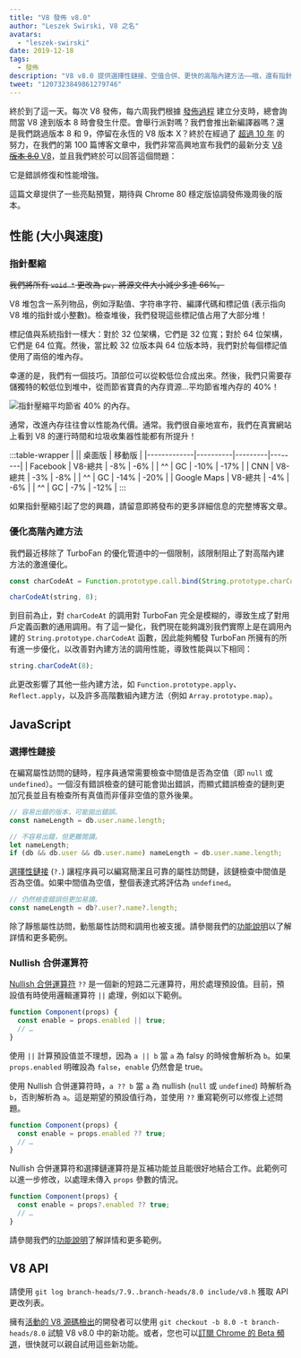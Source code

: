 ```yaml
---
title: "V8 發佈 v8.0"
author: "Leszek Swirski, V8 之名"
avatars: 
  - "leszek-swirski"
date: 2019-12-18
tags: 
  - 發佈
description: "V8 v8.0 提供選擇性鏈接、空值合併、更快的高階內建方法——哦，還有指針壓縮節省了 40% 的內存，無需多說。"
tweet: "1207323849861279746"
---
```


<!-- 是的，這是一個 SVG。請不要問我花了多長時間製作它。 -->
<!-- markdownlint-capture -->
<!-- markdownlint-disable no-inline-html -->

<FullWidthImage />

<!-- markdownlint-restore -->

終於到了這一天。每次 V8 發佈，每六周我們根據 [發佈過程](/docs/release-process) 建立分支時，總會詢問當 V8 達到版本 8 時會發生什麼。會舉行派對嗎？我們會推出新編譯器嗎？還是我們跳過版本 8 和 9，停留在永恆的 V8 版本 X？終於在經過了 [超過 10 年](/blog/10-years) 的努力，在我們的第 100 篇博客文章中，我們非常高興地宣布我們的最新分支 [V8 ~~版本 8.0~~ V8](https://chromium.googlesource.com/v8/v8.git/+log/branch-heads/8.0)，並且我們終於可以回答這個問題：

<!--truncate-->
它是錯誤修復和性能增強。

這篇文章提供了一些亮點預覽，期待與 Chrome 80 穩定版協調發佈幾周後的版本。

## 性能 (大小與速度)

### 指針壓縮

~~我們將所有 `void *` 更改為 `pv`，將源文件大小減少多達 66%。~~

V8 堆包含一系列物品，例如浮點值、字符串字符、編譯代碼和標記值 (表示指向 V8 堆的指針或小整數)。檢查堆後，我們發現這些標記值占用了大部分堆！

標記值與系統指針一樣大：對於 32 位架構，它們是 32 位寬；對於 64 位架構，它們是 64 位寬。然後，當比較 32 位版本與 64 位版本時，我們對於每個標記值使用了兩倍的堆內存。

幸運的是，我們有一個技巧。頂部位可以從較低位合成出來。然後，我們只需要存儲獨特的較低位到堆中，從而節省寶貴的內存資源...平均節省堆內存的 40%！

![指針壓縮平均節省 40% 的內存。](/_img/v8-release-80/pointer-compression-chart.svg)

通常，改進內存往往會以性能為代價。通常。我們很自豪地宣布，我們在真實網站上看到 V8 的運行時間和垃圾收集器性能都有所提升！

:::table-wrapper
| || 桌面版 | 移動版 |
|-------------|----------|---------|--------|
| Facebook | V8-總共 | -8% | -6% |
| ^^ | GC | -10% | -17% |
| CNN | V8-總共 | -3% | -8% |
| ^^ | GC | -14% | -20% |
| Google Maps | V8-總共 | -4% | -6% |
| ^^ | GC | -7% | -12% |
:::

如果指針壓縮引起了您的興趣，請留意即將發布的更多詳細信息的完整博客文章。

### 優化高階內建方法

我們最近移除了 TurboFan 的優化管道中的一個限制，該限制阻止了對高階內建方法的激進優化。

```js
const charCodeAt = Function.prototype.call.bind(String.prototype.charCodeAt);

charCodeAt(string, 8);
```

到目前為止，對 `charCodeAt` 的調用對 TurboFan 完全是模糊的，導致生成了對用戶定義函數的通用調用。有了這一變化，我們現在能夠識別我們實際上是在調用內建的 `String.prototype.charCodeAt` 函數，因此能夠觸發 TurboFan 所擁有的所有進一步優化，以改善對內建方法的調用性能，導致性能與以下相同：

```js
string.charCodeAt(8);
```

此更改影響了其他一些內建方法，如 `Function.prototype.apply`、`Reflect.apply`，以及許多高階數組內建方法（例如 `Array.prototype.map`）。

## JavaScript

### 選擇性鏈接

在編寫屬性訪問的鏈時，程序員通常需要檢查中間值是否為空值（即 `null` 或 `undefined`）。一個沒有錯誤檢查的鏈可能會拋出錯誤，而顯式錯誤檢查的鏈則更加冗長並且有檢查所有真值而非僅非空值的意外後果。

```js
// 容易出錯的版本，可能拋出錯誤。
const nameLength = db.user.name.length;

// 不容易出錯，但更難閱讀。
let nameLength;
if (db && db.user && db.user.name) nameLength = db.user.name.length;
```

[選擇性鏈接](https://v8.dev/features/optional-chaining) (`?.`) 讓程序員可以編寫簡潔且可靠的屬性訪問鏈，該鏈檢查中間值是否為空值。如果中間值為空值，整個表達式將評估為 `undefined`。

```js
// 仍然檢查錯誤但更加易讀。
const nameLength = db?.user?.name?.length;
```

除了靜態屬性訪問，動態屬性訪問和調用也被支援。請參閱我們的[功能說明](https://v8.dev/features/optional-chaining)以了解詳情和更多範例。

### Nullish 合併運算符

[Nullish 合併運算符](https://v8.dev/features/nullish-coalescing) `??` 是一個新的短路二元運算符，用於處理預設值。目前，預設值有時使用邏輯運算符 `||` 處理，例如以下範例。

```js
function Component(props) {
  const enable = props.enabled || true;
  // …
}
```

使用 `||` 計算預設值並不理想，因為 `a || b` 當 `a` 為 falsy 的時候會解析為 `b`。如果 `props.enabled` 明確設為 `false`，`enable` 仍然會是 true。

使用 Nullish 合併運算符時，`a ?? b` 當 `a` 為 nullish (`null` 或 `undefined`) 時解析為 `b`，否則解析為 `a`。這是期望的預設值行為，並使用 `??` 重寫範例可以修復上述問題。

```js
function Component(props) {
  const enable = props.enabled ?? true;
  // …
}
```

Nullish 合併運算符和選擇鏈運算符是互補功能並且能很好地結合工作。此範例可以進一步修改，以處理未傳入 `props` 參數的情況。

```js
function Component(props) {
  const enable = props?.enabled ?? true;
  // …
}
```

請參閱我們的[功能說明](https://v8.dev/features/nullish-coalescing)了解詳情和更多範例。

## V8 API

請使用 `git log branch-heads/7.9..branch-heads/8.0 include/v8.h` 獲取 API 更改列表。

擁有[活動的 V8 源碼檢出](/docs/source-code#using-git)的開發者可以使用 `git checkout -b 8.0 -t branch-heads/8.0` 試驗 V8 v8.0 中的新功能。或者，您也可以[訂閱 Chrome 的 Beta 頻道](https://www.google.com/chrome/browser/beta.html)，很快就可以親自試用這些新功能。
